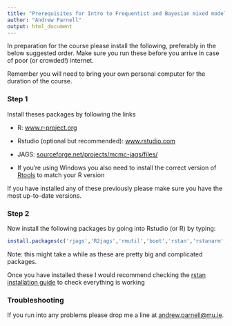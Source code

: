 ```yaml
---
title: "Prerequisites for Intro to Frequentist and Bayesian mixed models course"
author: "Andrew Parnell"
output: html_document
---
```


In preparation for the course please install the following, preferably in the below suggested order. Make sure you run these before you arrive in case of poor (or crowded!) internet.

Remember you will need to bring your own personal computer for the duration of the course. 

### Step 1

Install theses packages by following the links

-	R: [www.r-project.org](http://www.r-project.org)

-	Rstudio (optional but recommended): [www.rstudio.com](https://www.rstudio.com)

-	JAGS: [sourceforge.net/projects/mcmc-jags/files/](http://sourceforge.net/projects/mcmc-jags/files/)

- If you're using Windows you also need to install the correct version of [Rtools](https://cran.r-project.org/bin/windows/Rtools/) to match your R version

If you have installed any of these previously please make sure you have the most up-to-date versions. 

### Step 2

Now install the following packages by going into Rstudio (or R) by typing:
```r
install.packages(c('rjags','R2jags','rmutil','boot','rstan','rstanarm','lme4'))
```

Note: this might take a while as these are pretty big and complicated packages.

Once you have installed these I would recommend checking the [rstan installation guide](https://github.com/stan-dev/rstan/wiki/RStan-Getting-Started) to check everything is working

### Troubleshooting

If you run into any problems please drop me a line at <andrew.parnell@mu.ie>.

